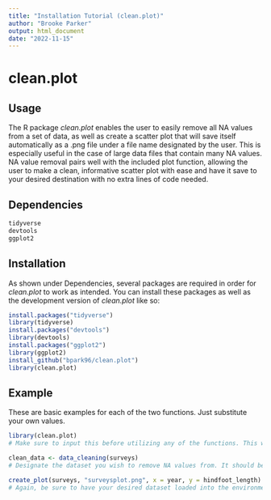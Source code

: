 ```yaml
---
title: "Installation Tutorial (clean.plot)"
author: "Brooke Parker"
output: html_document
date: "2022-11-15"
---
```







# clean.plot

<!-- badges: start -->
<!-- badges: end -->

## Usage

The R package *clean.plot* enables the user to easily remove all NA values from a set of data, as well as create a scatter plot that will save itself automatically as a .png file under a file name designated by the user. This is especially useful in the case of large data files that contain many NA values. NA value removal pairs well with the included plot function, allowing the user to make a clean, informative scatter plot with ease and have it save to your desired destination with no extra lines of code needed.

## Dependencies

```r
tidyverse
devtools
ggplot2
```


## Installation

As shown under Dependencies, several packages are required in order for *clean.plot* to work as intended. You can install these packages as well as the development version of *clean.plot* like so:

``` r
install.packages("tidyverse")
library(tidyverse)
install.packages("devtools")
library(devtools)
install.packages("ggplot2")
library(ggplot2)
install_github("bpark96/clean.plot")
library(clean.plot)
```

## Example

These are basic examples for each of the two functions. Just substitute your own values.

``` r
library(clean.plot)
# Make sure to input this before utilizing any of the functions. This will load the package containing the functions into the library, so it is ready to use.

clean_data <- data_cleaning(surveys)
# Designate the dataset you wish to remove NA values from. It should be loaded into the environment panel ahead of time.

create_plot(surveys, "surveysplot.png", x = year, y = hindfoot_length)
# Again, be sure to have your desired dataset loaded into the environment panel. The plot will be saved as a .png to the current destination, and can be named whatever you would like so long as the quotations and .png is used. X and Y values should be contained within your chosen dataset, and X must be a numerical value (otherwise, an error message will result).
```


